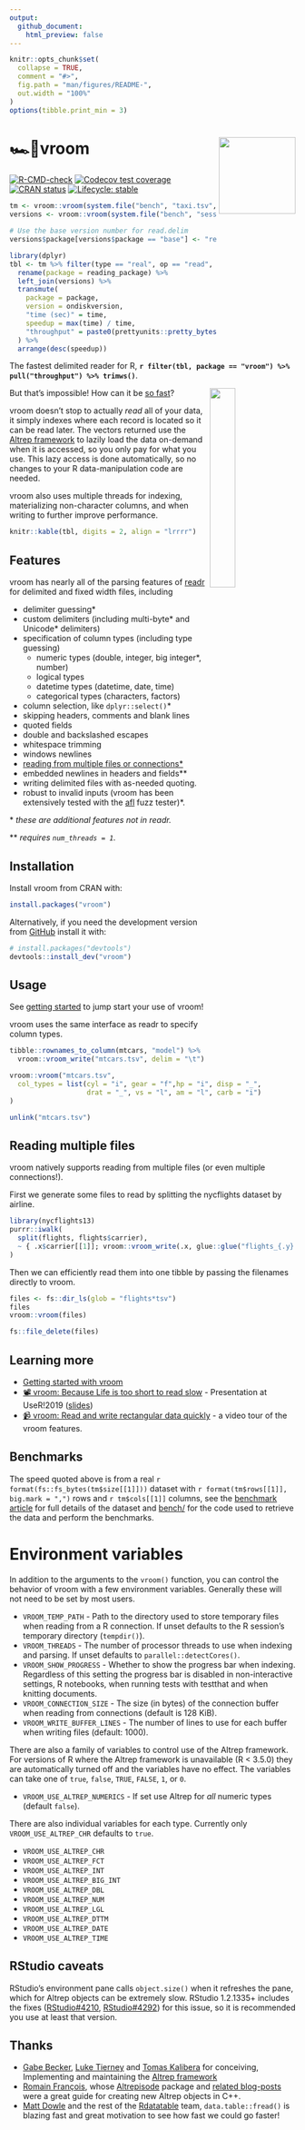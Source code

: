 ```yaml
---
output:
  github_document:
    html_preview: false
---
```


<!-- README.md is generated from README.Rmd. Please edit that file -->

```r
knitr::opts_chunk$set(
  collapse = TRUE,
  comment = "#>",
  fig.path = "man/figures/README-",
  out.width = "100%"
)
options(tibble.print_min = 3)
```

# 🏎💨vroom <a href='https:/vroom.r-lib.org'><img src='man/figures/logo.png' align="right" height="135" /></a>

<!-- badges: start -->
[![R-CMD-check](https://github.com/r-lib/vroom/workflows/R-CMD-check/badge.svg)](https://github.com/r-lib/vroom/actions)
[![Codecov test coverage](https://codecov.io/gh/r-lib/vroom/branch/main/graph/badge.svg)](https://app.codecov.io/gh/r-lib/vroom?branch=main)
[![CRAN status](https://www.r-pkg.org/badges/version/vroom)](https://cran.r-project.org/package=vroom)
[![Lifecycle: stable](https://img.shields.io/badge/lifecycle-stable-brightgreen.svg)](https://lifecycle.r-lib.org/articles/stages.html#stable)
<!-- badges: end -->

```r
tm <- vroom::vroom(system.file("bench", "taxi.tsv", package = "vroom"))
versions <- vroom::vroom(system.file("bench", "session_info.tsv", package = "vroom"))

# Use the base version number for read.delim
versions$package[versions$package == "base"] <- "read.delim"

library(dplyr)
tbl <- tm %>% filter(type == "real", op == "read", reading_package %in% c("data.table", "readr", "read.delim") | manip_package == "base") %>%
  rename(package = reading_package) %>%
  left_join(versions) %>%
  transmute(
    package = package,
    version = ondiskversion,
    "time (sec)" = time,
    speedup = max(time) / time,
    "throughput" = paste0(prettyunits::pretty_bytes(size / time), "/sec")
  ) %>%
  arrange(desc(speedup))
```

The fastest delimited reader for R, **`r filter(tbl, package == "vroom") %>% pull("throughput") %>% trimws()`**.

<img src="https://github.com/r-lib/vroom/raw/main/vignettes/taylor.gif" align="right" width = "30%"/>

But that's impossible! How can it be [so fast](https://vroom.r-lib.org/articles/benchmarks.html)?

vroom doesn't stop to actually _read_ all of your data, it simply indexes where each record is located so it can be read later.
The vectors returned use the [Altrep framework](https://svn.r-project.org/R/branches/ALTREP/ALTREP.html) to lazily load the data on-demand when it is accessed, so you only pay for what you use.
This lazy access is done automatically, so no changes to your R data-manipulation code are needed.

vroom also uses multiple threads for indexing, materializing non-character columns, and when writing to further improve performance.

```r
knitr::kable(tbl, digits = 2, align = "lrrrr")
```

## Features

vroom has nearly all of the parsing features of
[readr](https://readr.tidyverse.org) for delimited and fixed width files, including

- delimiter guessing\*
- custom delimiters (including multi-byte\* and Unicode\* delimiters)
- specification of column types (including type guessing)
  - numeric types (double, integer, big integer\*, number)
  - logical types
  - datetime types (datetime, date, time)
  - categorical types (characters, factors)
- column selection, like `dplyr::select()`\*
- skipping headers, comments and blank lines
- quoted fields
- double and backslashed escapes
- whitespace trimming
- windows newlines
- [reading from multiple files or connections\*](#reading-multiple-files)
- embedded newlines in headers and fields\*\*
- writing delimited files with as-needed quoting.
- robust to invalid inputs (vroom has been extensively tested with the
  [afl](https://lcamtuf.coredump.cx/afl/) fuzz tester)\*.

\* *these are additional features not in readr.*

\*\* *requires `num_threads = 1`.*

## Installation

Install vroom from CRAN with:

```r
install.packages("vroom")
```

Alternatively, if you need the development version from
[GitHub](https://github.com/) install it with:

``` r
# install.packages("devtools")
devtools::install_dev("vroom")
```
## Usage

See [getting started](https://vroom.r-lib.org/articles/vroom.html)
to jump start your use of vroom!

vroom uses the same interface as readr to specify column types.

```r
tibble::rownames_to_column(mtcars, "model") %>%
  vroom::vroom_write("mtcars.tsv", delim = "\t")
```

```r
vroom::vroom("mtcars.tsv",
  col_types = list(cyl = "i", gear = "f",hp = "i", disp = "_",
                   drat = "_", vs = "l", am = "l", carb = "i")
)
```

```r
unlink("mtcars.tsv")
```

## Reading multiple files

vroom natively supports reading from multiple files (or even multiple
connections!).

First we generate some files to read by splitting the nycflights dataset by
airline.
```r
library(nycflights13)
purrr::iwalk(
  split(flights, flights$carrier),
  ~ { .x$carrier[[1]]; vroom::vroom_write(.x, glue::glue("flights_{.y}.tsv"), delim = "\t") }
)
```

Then we can efficiently read them into one tibble by passing the filenames
directly to vroom.

```r
files <- fs::dir_ls(glob = "flights*tsv")
files
vroom::vroom(files)
```

```r
fs::file_delete(files)
```

## Learning more

- [Getting started with vroom](https://vroom.r-lib.org/articles/vroom.html)
- [📽 vroom: Because Life is too short to read slow](https://www.youtube.com/watch?v=RA9AjqZXxMU&t=10s) - Presentation at UseR!2019 ([slides](https://speakerdeck.com/jimhester/vroom))
- [📹 vroom: Read and write rectangular data quickly](https://www.youtube.com/watch?v=ZP_y5eaAc60) - a video tour of the vroom features.

## Benchmarks

The speed quoted above is from a real `r format(fs::fs_bytes(tm$size[[1]]))` dataset with `r format(tm$rows[[1]], big.mark = ",")` rows and `r tm$cols[[1]]` columns,
see the [benchmark article](https://vroom.r-lib.org/articles/benchmarks.html)
for full details of the dataset and
[bench/](https://github.com/r-lib/vroom/tree/main/inst/bench) for the code
used to retrieve the data and perform the benchmarks.

# Environment variables

In addition to the arguments to the `vroom()` function, you can control the
behavior of vroom with a few environment variables. Generally these will not
need to be set by most users.

- `VROOM_TEMP_PATH` - Path to the directory used to store temporary files when
  reading from a R connection. If unset defaults to the R session's temporary
  directory (`tempdir()`).
- `VROOM_THREADS` - The number of processor threads to use when indexing and
  parsing. If unset defaults to `parallel::detectCores()`.
- `VROOM_SHOW_PROGRESS` - Whether to show the progress bar when indexing.
  Regardless of this setting the progress bar is disabled in non-interactive
  settings, R notebooks, when running tests with testthat and when knitting
  documents.
- `VROOM_CONNECTION_SIZE` - The size (in bytes) of the connection buffer when
  reading from connections (default is 128 KiB).
- `VROOM_WRITE_BUFFER_LINES` - The number of lines to use for each buffer when
  writing files (default: 1000).

There are also a family of variables to control use of the Altrep framework.
For versions of R where the Altrep framework is unavailable (R < 3.5.0) they
are automatically turned off and the variables have no effect. The variables
can take one of `true`, `false`, `TRUE`, `FALSE`, `1`, or `0`.

- `VROOM_USE_ALTREP_NUMERICS` - If set use Altrep for _all_ numeric types
  (default `false`).

There are also individual variables for each type. Currently only
`VROOM_USE_ALTREP_CHR` defaults to `true`.

- `VROOM_USE_ALTREP_CHR`
- `VROOM_USE_ALTREP_FCT`
- `VROOM_USE_ALTREP_INT`
- `VROOM_USE_ALTREP_BIG_INT`
- `VROOM_USE_ALTREP_DBL`
- `VROOM_USE_ALTREP_NUM`
- `VROOM_USE_ALTREP_LGL`
- `VROOM_USE_ALTREP_DTTM`
- `VROOM_USE_ALTREP_DATE`
- `VROOM_USE_ALTREP_TIME`

## RStudio caveats

RStudio's environment pane calls `object.size()` when it refreshes the pane, which
for Altrep objects can be extremely slow. RStudio 1.2.1335+ includes the fixes
([RStudio#4210](https://github.com/rstudio/rstudio/pull/4210),
[RStudio#4292](https://github.com/rstudio/rstudio/pull/4292)) for this issue,
so it is recommended you use at least that version.

## Thanks

- [Gabe Becker](https://twitter.com/groundwalkergmb), [Luke
  Tierney](https://homepage.divms.uiowa.edu/~luke/) and [Tomas Kalibera](https://github.com/kalibera) for
  conceiving, Implementing and maintaining the [Altrep
  framework](https://svn.r-project.org/R/branches/ALTREP/ALTREP.html)
- [Romain François](https://twitter.com/romain_francois), whose
  [Altrepisode](https://web.archive.org/web/20200315075838/https://purrple.cat/blog/2018/10/14/altrep-and-cpp/) package
  and [related blog-posts](https://web.archive.org/web/20200315075838/https://purrple.cat/blog/2018/10/14/altrep-and-cpp/) were a great guide for creating new Altrep objects in C++.
- [Matt Dowle](https://twitter.com/mattdowle) and the rest of the [Rdatatable](https://github.com/Rdatatable) team, `data.table::fread()` is blazing fast and great motivation to see how fast we could go faster!
